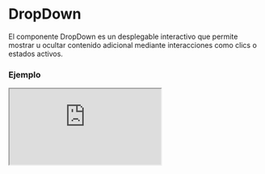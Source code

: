 # DropDown

El componente DropDown es un desplegable interactivo que permite mostrar u ocultar contenido adicional mediante interacciones como clics o estados activos.


### Ejemplo

<Iframe
  minHeightIframe="30dvh"
  src="https://fenextjs-component-storybook.vercel.app/iframe.html?args=&id=dropdown-dropdown--index&viewMode=story"
/>

### Importación

Para importar el componente DropDown, se puede hacer desde fenextjs

```tsx copy
import { DropDown } from "fenextjs";
```

### Parámetros

| Parámetro     | Tipo                      | Requerido | Default        | Descripcion                                                                          |
| ------------- | ------------------------- | --------- | -------------- | ------------------------------------------------------------------------------------ |
| className     | string                    | no        | ''             | Clase CSS personalizada para el contenedor principal del componente DropDown.        |
| loader        | boolean                   | no        | false          | Indica si el componente está en estado de carga, mostrando un indicador de 'Loader'. |
| disabled      | boolean                   | no        | false          | Determina si el componente DropDown está deshabilitado.                              |
| defaultActive | boolean                   | no        | false          | Establece si el DropDown está activo de forma predeterminada al renderizarse.        |
| active        | boolean                   | no        | undefined      | Controla de manera explícita si el DropDown está activo o inactivo.                  |
| name          | string                    | no        | undefined      | Nombre asignado al DropDown, utilizado para manejar eventos de interacción.          |
| header        | ReactNode                 | sí        | undefined      | Elemento que se muestra como cabecera del DropDown.                                  |
| onChange      | (value: boolean) =\> void | no        | undefined      | Función ejecutada al cambiar el estado activo del DropDown.                          |
| iconArrow     | ReactNode                 | no        | \<SvgArrow /\> | Icono utilizado como indicador de colapso/expansión del DropDown.                    |
| children      | ReactNode                 | no        | undefined      | Contenido adicional mostrado dentro del cuerpo del DropDown.                         |
| rotateIcon    | boolean                   | no        | true           | Indica si el icono debe rotar al cambiar el estado activo.                           |
| type          | 'checked' \| 'focus'      | no        | 'focus'        | Define el tipo de interacción que activa el DropDown.                                |

### Interacciones

El comportamiento del DropDown está configurado por las propiedades `type` y `onChange`, permitiendo manejar eventos personalizados y estilos dinámicos.

### **NOTA**

Para que el tipo `focus` funcione correctamente, es necesario que el evento global de clic esté vinculado al componente, asegurándose de que las interacciones externas cierren el DropDown automáticamente.

### Storybook

Para ver el storybook del componente lo puede hacer con este [link](https://fenextjs-component-storybook.vercel.app/?path=/story/dropdown-dropdown--index)

### Usos

- Básico

```tsx copy
<DropDown header={<span>Menú</span>}>Contenido</DropDown>
```

- DropDown con estado activo por defecto

```tsx copy
<DropDown defaultActive={true} header={<span>Activo</span>}>
  Contenido Activo
</DropDown>
```

- DropDown deshabilitado

```tsx copy
<DropDown disabled={true} header={<span>Deshabilitado</span>} />
```

- DropDown con icono personalizado

```tsx copy
<DropDown iconArrow={<CustomIcon />} header={<span>Personalizado</span>}>
  Contenido
</DropDown>
```

- DropDown usando useActionDropDown

```tsx copy
const {onActive,onClose,onToogle} = useActionDropDown({name:"NAME_DROPDOWN"})
<Button onClick={onToogle}>onToogle</Button>
<Button onClick={onActive}>onActive</Button>
<Button onClick={onClose}>onClose</Button>
<DropDown name="NAME_DROPDOWN"  header={<span>Personalizado</span>}>Contenido</DropDown>
```
